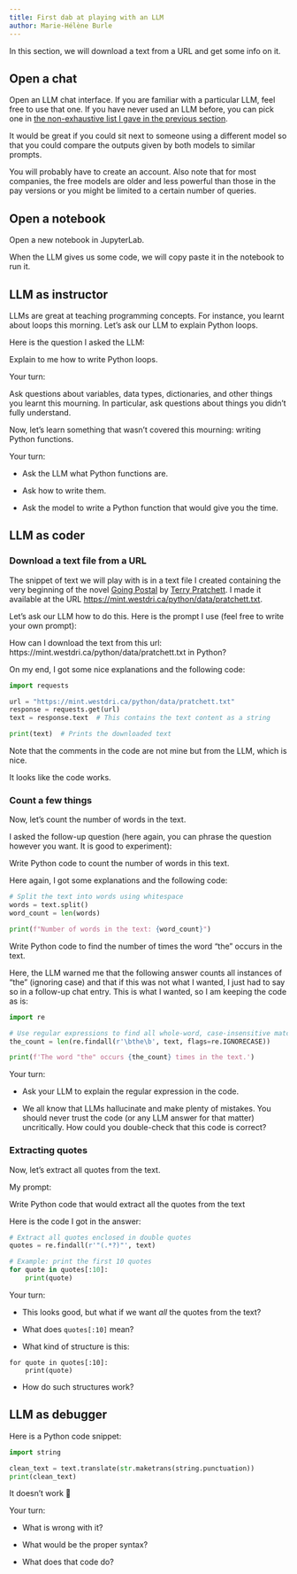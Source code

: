 ```yaml
---
title: First dab at playing with an LLM
author: Marie-Hélène Burle
---
```


:::{.def}

In this section, we will download a text from a URL and get some info on it.

:::

## Open a chat

Open an LLM chat interface. If you are familiar with a particular LLM, feel free to use that one. If you have never used an LLM before, you can pick one in [the non-exhaustive list I gave in the previous section](llm_why.html#which-llm-to-use).

It would be great if you could sit next to someone using a different model so that you could compare the outputs given by both models to similar prompts.

You will probably have to create an account. Also note that for most companies, the free models are older and less powerful than those in the pay versions or you might be limited to a certain number of queries.

## Open a notebook

Open a new notebook in JupyterLab.

When the LLM gives us some code, we will copy paste it in the notebook to run it.

## LLM as instructor

LLMs are great at teaching programming concepts. For instance, you learnt about loops this morning. Let's ask our LLM to explain Python loops.

Here is the question I asked the LLM:

:::{.llm}

Explain to me how to write Python loops.

:::

:::{.exo}

:::{.yourturn}

Your turn:

:::

Ask questions about variables, data types, dictionaries, and other things you learnt this mourning. In particular, ask questions about things you didn't fully understand.

:::

Now, let's learn something that wasn't covered this mourning: writing Python functions.

:::{.exo}

:::{.yourturn}

Your turn:

:::

- Ask the LLM what Python functions are.

- Ask how to write them.

- Ask the model to write a Python function that would give you the time.

:::

<!-- ```{python} -->
<!-- from datetime import datetime -->

<!-- def get_current_time(): -->
<!--     # Get the current local time -->
<!--     now = datetime.now() -->
<!--     # Format the time as HH:MM:SS -->
<!--     return now.strftime("%H:%M:%S") -->

<!-- # Example usage: -->
<!-- print("The current time is:", get_current_time()) -->
<!-- ``` -->

## LLM as coder

### Download a text file from a URL

The snippet of text we will play with is in a text file I created containing the very beginning of the novel [Going Postal](https://en.wikipedia.org/wiki/Going_Postal) by [Terry Pratchett](https://en.wikipedia.org/wiki/Terry_Pratchett). I made it available at the URL <https://mint.westdri.ca/python/data/pratchett.txt>.

Let's ask our LLM how to do this. Here is the prompt I use (feel free to write your own prompt):

:::{.llm}

How can I download the text from this url: https://mint.westdri.ca/python/data/pratchett.txt in Python?

:::

On my end, I got some nice explanations and the following code:

```python
import requests

url = "https://mint.westdri.ca/python/data/pratchett.txt"
response = requests.get(url)
text = response.text  # This contains the text content as a string

print(text)  # Prints the downloaded text
```

:::{.note}

Note that the comments in the code are not mine but from the LLM, which is nice.

:::

It looks like the code works.

### Count a few things

Now, let's count the number of words in the text.

I asked the follow-up question (here again, you can phrase the question however you want. It is good to experiment):

:::{.llm}

Write Python code to count the number of words in this text.

:::

Here again, I got some explanations and the following code:

```python
# Split the text into words using whitespace
words = text.split()
word_count = len(words)

print(f"Number of words in the text: {word_count}")
```

:::{.llm}

Write Python code to find the number of times the word "the" occurs in the text.

:::

Here, the LLM warned me that the following answer counts all instances of "the" (ignoring case) and that if this was not what I wanted, I just had to say so in a follow-up chat entry. This is what I wanted, so I am keeping the code as is:

```python
import re

# Use regular expressions to find all whole-word, case-insensitive matches of "the"
the_count = len(re.findall(r'\bthe\b', text, flags=re.IGNORECASE))

print(f'The word "the" occurs {the_count} times in the text.')
```

:::{.exo}

:::{.yourturn}

Your turn:

:::

- Ask your LLM to explain the regular expression in the code.

- We all know that LLMs hallucinate and make plenty of mistakes. You should never trust the code (or any LLM answer for that matter) uncritically. How could you double-check that this code is correct?

:::

<!-- - try a different model -->
<!-- - how many words are there in the first sentence? (then count to confirm) -->

### Extracting quotes

Now, let's extract all quotes from the text.

My prompt:

:::{.llm}

Write Python code that would extract all the quotes from the text

:::

Here is the code I got in the answer:

```python
# Extract all quotes enclosed in double quotes
quotes = re.findall(r'"(.*?)"', text)

# Example: print the first 10 quotes
for quote in quotes[:10]:
    print(quote)
```

:::{.exo}

:::{.yourturn}

Your turn:

:::

- This looks good, but what if we want *all* the quotes from the text?

- What does `quotes[:10]` mean?

- What kind of structure is this:

```.python
for quote in quotes[:10]:
    print(quote)
```

- How do such structures work?

:::

## LLM as debugger

Here is a Python code snippet:

```python
import string

clean_text = text.translate(str.maketrans(string.punctuation))
print(clean_text)
```

It doesn't work 🙁

:::{.exo}

:::{.yourturn}

Your turn:

:::

- What is wrong with it?

- What would be the proper syntax?

- What does that code do?

:::

<!-- ```{python} -->

<!-- clean_text = text.translate(str.maketrans('', '', string.punctuation)) -->
<!-- print(clean_text) -->
<!-- ``` -->
<!-- ``` -->
